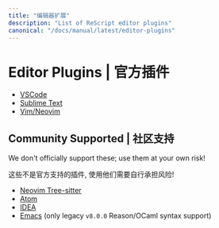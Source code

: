 ```yaml
---
title: "编辑器扩展"
description: "List of ReScript editor plugins"
canonical: "/docs/manual/latest/editor-plugins"
---
```


# Editor Plugins | 官方插件

- [VSCode](https://marketplace.visualstudio.com/items?itemName=chenglou92.rescript-vscode)
- [Sublime Text](https://github.com/reasonml-editor/sublime-reason)
- [Vim/Neovim](https://github.com/rescript-lang/vim-rescript)

## Community Supported | 社区支持

We don't officially support these; use them at your own risk!

这些不是官方支持的插件, 使用他们需要自行承担风险!

- [Neovim Tree-sitter](https://github.com/nkrkv/nvim-treesitter-rescript)
- [Atom](https://atom.io/packages/ide-rescript)
- [IDEA](https://github.com/reasonml-editor/reasonml-idea-plugin)
- [Emacs](https://github.com/reasonml-editor/reason-mode) (only legacy `v8.0.0` Reason/OCaml syntax support)
